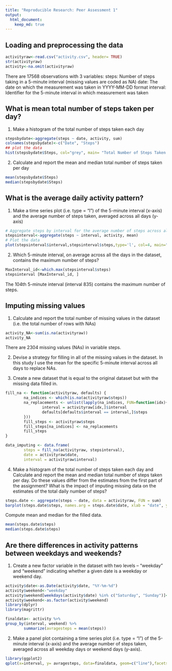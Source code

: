 ```yaml
---
title: "Reproducible Research: Peer Assessment 1"
output: 
  html_document:
    keep_md: true
---
```



## Loading and preprocessing the data
```r
activityraw<-read.csv("activity.csv", header= TRUE)
str(activityraw)
activity<-na.omit(activityraw)
```

There are 17568 observations with 3 variables:
steps: Number of steps taking in a 5-minute interval (missing values are coded as NA)
date: The date on which the measurement was taken in YYYY-MM-DD format
interval: Identifier for the 5-minute interval in which measurement was taken

## What is mean total number of steps taken per day?
1. Make a histogram of the total number of steps taken each day
```r
stepsbydate<-aggregate(steps ~ date, activity, sum)
colnames(stepsbydate)<-c("Date", "Steps")
## plot the data 
hist(stepsbydate$Steps, col="grey", main= "Total Number of Steps Taken Each Day",xlab="Total Steps per Day",ylim=c(0,30))
```

2. Calculate and report the mean and median total number of steps taken per day
```r
mean(stepsbydate$Steps)
median(stepsbydate$Steps)
```

## What is the average daily activity pattern?

1. Make a time series plot (i.e. type = "l") of the 5-minute interval (x-axis) and the average number of steps taken, averaged across all days (y-axis)
```r
# Aggregate steps by interval for the average number of steps across all days.
stepsinterval<-aggregate(steps ~ interval, activity, mean)
# Plot the data
plot(stepsinterval$interval,stepsinterval$steps,type='l', col=4, main="Average Number of Steps Taken",ylab="5-Minute Interval", xlab="Average Steps")
```

2. Which 5-minute interval, on average across all the days in the dataset, contains the maximum number of steps?
```r
MaxInterval_id<-which.max(stepsinterval$steps)
stepsinterval [MaxInterval_id, ]
```
The 104th 5-minute interval (interval 835) contains the maximum number of steps.

## Imputing missing values
1. Calculate and report the total number of missing values in the dataset
(i.e. the total number of rows with NAs)
```r
activity_NA<-sum(is.na(activityraw))
activity_NA
```
There are 2304 missing values (NAs) in variable steps.

2. Devise a strategy for filling in all of the missing values in the dataset. In this study I use the mean for the specific 5-minute interval across all days to replace NAs.

3. Create a new dataset that is equal to the original dataset but with the missing data filled in.
```r
fill_na <- function(activityraw, defaults) {
        na_indices <- which(is.na(activityraw$steps))
        na_replacements <- unlist(lapply(na_indices, FUN=function(idx){
                interval = activityraw[idx,]$interval
                defaults[defaults$interval == interval,]$steps
        }))
        fill_steps <- activityraw$steps
        fill_steps[na_indices] <- na_replacements
        fill_steps
}

data_imputing <- data.frame(  
        steps = fill_na(activityraw, stepsinterval),  
        date = activityraw$date,  
        interval = activityraw$interval)

```

4. Make a histogram of the total number of steps taken each day and Calculate and report the mean and median total number of steps taken per day. Do these values differ from the estimates from the first part of the assignment? What is the impact of imputing missing data on the estimates of the total daily number of steps?
```r
steps.date <- aggregate(steps ~ date, data = activityraw, FUN = sum)
barplot(steps.date$steps, names.arg = steps.date$date, xlab = "date", ylab = "steps")
```

Compute mean and median for the filled data. 
```r
mean(steps.date$steps)
median(steps.date$steps)
```

## Are there differences in activity patterns between weekdays and weekends?
1. Create a new factor variable in the dataset with two levels – “weekday” and “weekend” indicating whether a given date is a weekday or weekend day.

```r
activity$date<-as.Date(activity$date, "%Y-%m-%d")
activity$weekend<-"weekday"
activity$weekend[weekdays(activity$date) %in% c("Saturday", "Sunday")]<-"weekend"
activity$weekend<-as.factor(activity$weekend)
library(dplyr)
library(magrittr)

finaldata<- activity %>% 
group_by(interval, weekend) %>% 
        summarize(avragesteps = mean(steps))
```

2. Make a panel plot containing a time series plot (i.e. type = "l") of the 5-minute interval (x-axis) and the average number of steps taken, averaged across all weekday days or weekend days (y-axis).

```r
library(ggplot2)
qplot(x=interval, y= avragesteps, data=finaldata, geom=c("line"),facets=weekend~., ylab= "Average number of Steps")
```


